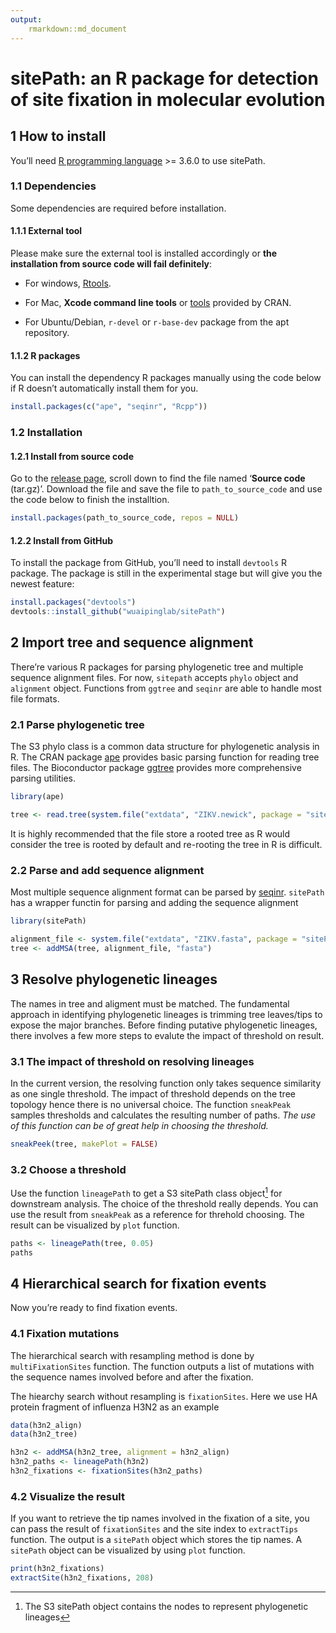 ```yaml
---
output: 
    rmarkdown::md_document
---
```


# sitePath: an R package for detection of site fixation in molecular evolution

## 1 How to install

You'll need [R programming language](https://cran.r-project.org/) >= 3.6.0 to use sitePath.

### 1.1 Dependencies
Some dependencies are required before installation.

#### 1.1.1 External tool
Please make sure the external tool is installed accordingly or **the installation from source code will fail definitely**:

* For windows, [Rtools](https://cran.r-project.org/bin/windows/Rtools/).

* For Mac, **Xcode command line tools** or [tools](https://cran.r-project.org/bin/macosx/tools/) provided by CRAN.

* For Ubuntu/Debian, `r-devel` or `r-base-dev` package from the apt repository.

#### 1.1.2 R packages
You can install the dependency R packages manually using the code below if R doesn't automatically install them for you.
```r
install.packages(c("ape", "seqinr", "Rcpp"))
```
### 1.2 Installation

#### 1.2.1 Install from source code
Go to the [release page](https://github.com/wuaipinglab/sitePath/releases), scroll down to find the file named '**Source code** (tar.gz)'. Download the file and save the file to `path_to_source_code` and use the code below to finish the installtion.
```r
install.packages(path_to_source_code, repos = NULL)
```

#### 1.2.2 Install from GitHub
To install the package from GitHub, you'll need to install `devtools` R package. The package is still in the experimental stage but will give you the newest feature:
```r
install.packages("devtools")
devtools::install_github("wuaipinglab/sitePath")
```

## 2 Import tree and sequence alignment

There're various R packages for parsing phylogenetic tree and multiple sequence alignment files. For now, `sitepath` accepts `phylo` object and `alignment` object. Functions from `ggtree` and `seqinr` are able to handle most file formats.

### 2.1 Parse phylogenetic tree

The S3 phylo class is a common data structure for phylogenetic analysis in R. The CRAN package [ape](https://cran.r-project.org/web/packages/ape/index.html) provides basic parsing function for reading tree files. The Bioconductor package [ggtree](https://bioconductor.org/packages/release/bioc/html/ggtree.html) provides more comprehensive parsing utilities.


```r
library(ape)

tree <- read.tree(system.file("extdata", "ZIKV.newick", package = "sitePath"))
```

It is highly recommended that the file store a rooted tree as R would consider the tree is rooted by default and re-rooting the tree in R is difficult.

### 2.2 Parse and add sequence alignment

Most multiple sequence alignment format can be parsed by [seqinr](https://cran.r-project.org/web/packages/seqinr/index.html). `sitePath` has a wrapper functin for parsing and adding the sequence alignment

```r
library(sitePath)

alignment_file <- system.file("extdata", "ZIKV.fasta", package = "sitePath")
tree <- addMSA(tree, alignment_file, "fasta")
```

## 3 Resolve phylogenetic lineages

The names in tree and aligment must be matched. The fundamental approach in identifying phylogenetic lineages is trimming tree leaves/tips to expose the major branches. Before finding putative phylogenetic lineages, there involves a few more steps to evalute the impact of threshold on result.

### 3.1 The impact of threshold on resolving lineages

In the current version, the resolving function only takes sequence similarity as one single threshold. The impact of threshold depends on the tree topology hence there is no universal choice. The function `sneakPeak` samples thresholds and calculates the resulting number of paths. *The use of this function can be of great help in choosing the threshold.*

```r
sneakPeek(tree, makePlot = FALSE)
```

### 3.2 Choose a threshold

Use the function `lineagePath` to get a S3 sitePath class object^[The S3 sitePath object contains the nodes to represent phylogenetic lineages] for downstream analysis. The choice of the threshold really depends. You can use the result from `sneakPeak` as a reference for threhold choosing. The result can be visualized by `plot` function.

```r
paths <- lineagePath(tree, 0.05)
paths
```

## 4 Hierarchical search for fixation events

Now you're ready to find fixation events.

### 4.1 Fixation mutations

The hierarchical search with resampling method is done by `multiFixationSites` function. The function outputs a list of mutations with the sequence names involved before and after the fixation.

<!-- ```{r find_fixations, results='hide'} -->
<!-- fixations <- multiFixationSites(paths) -->
<!-- ``` -->

The hiearchy search without resampling is `fixationSites`. Here we use HA protein fragment of influenza H3N2 as an example

```r
data(h3n2_align)
data(h3n2_tree)

h3n2 <- addMSA(h3n2_tree, alignment = h3n2_align)
h3n2_paths <- lineagePath(h3n2)
h3n2_fixations <- fixationSites(h3n2_paths)
```

### 4.2 Visualize the result

If you want to retrieve the tip names involved in the fixation of a site, you can pass the result of `fixationSites` and the site index to `extractTips` function. The output is a `sitePath` object which stores the tip names. A `sitePath` object can be visualized by using `plot` function.

```r
print(h3n2_fixations)
extractSite(h3n2_fixations, 208)
```
